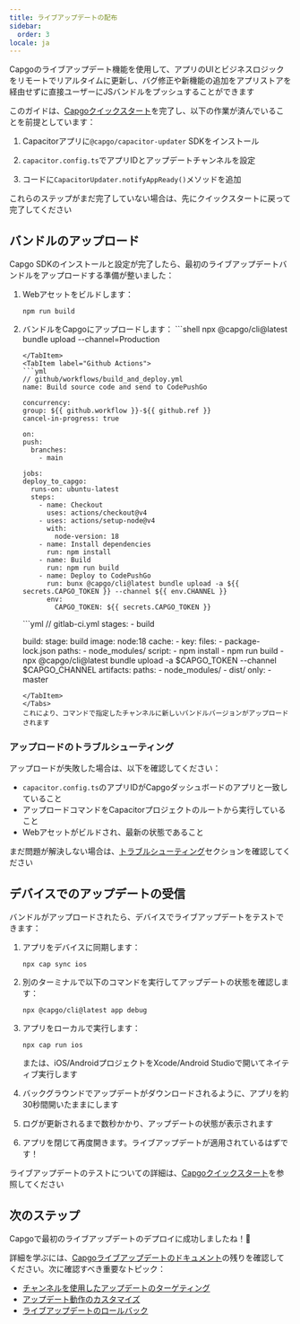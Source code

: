 ```yaml
---
title: ライブアップデートの配布
sidebar:
  order: 3
locale: ja
---
```



Capgoのライブアップデート機能を使用して、アプリのUIとビジネスロジックをリモートでリアルタイムに更新し、バグ修正や新機能の追加をアプリストアを経由せずに直接ユーザーにJSバンドルをプッシュすることができます

このガイドは、[Capgoクイックスタート](/docs/getting-started/quickstart)を完了し、以下の作業が済んでいることを前提としています：

<Steps>

1. Capacitorアプリに`@capgo/capacitor-updater` SDKをインストール

2. `capacitor.config.ts`でアプリIDとアップデートチャンネルを設定

3. コードに`CapacitorUpdater.notifyAppReady()`メソッドを追加

</Steps>

これらのステップがまだ完了していない場合は、先にクイックスタートに戻って完了してください

<LinkCard href="/docs/getting-started/add-an-app/" title="アプリを追加" description="Capgoアカウントにアプリを追加し、アプリにプラグインをインストールする" />

## バンドルのアップロード

Capgo SDKのインストールと設定が完了したら、最初のライブアップデートバンドルをアップロードする準備が整いました：

1. Webアセットをビルドします：
   ```shell
   npm run build
   ```

2. バンドルをCapgoにアップロードします：
    <Tabs>
      <TabItem label="Console">
        ```shell
      npx @capgo/cli@latest bundle upload --channel=Production
      ```
      </TabItem>
      <TabItem label="Github Actions">
      ```yml
      // github/workflows/build_and_deploy.yml
    name: Build source code and send to CodePushGo

    concurrency:
      group: ${{ github.workflow }}-${{ github.ref }}
      cancel-in-progress: true

    on:
      push:
        branches:
          - main

    jobs:
      deploy_to_capgo:
        runs-on: ubuntu-latest
        steps:
          - name: Checkout
            uses: actions/checkout@v4
          - uses: actions/setup-node@v4
            with:
              node-version: 18
          - name: Install dependencies
            run: npm install
          - name: Build
            run: npm run build
          - name: Deploy to CodePushGo
            run: bunx @capgo/cli@latest bundle upload -a ${{ secrets.CAPGO_TOKEN }} --channel ${{ env.CHANNEL }}
            env:
              CAPGO_TOKEN: ${{ secrets.CAPGO_TOKEN }}
      ```
      </TabItem>
      <TabItem label="Gitlab">
      ```yml
      // gitlab-ci.yml
      stages:
        - build

      build:
        stage: build
        image: node:18
        cache:
          - key:
              files:
                - package-lock.json
            paths:
              - node_modules/
        script:
          - npm install
          - npm run build
          - npx @capgo/cli@latest bundle upload -a $CAPGO_TOKEN --channel $CAPGO_CHANNEL
        artifacts:
          paths:
            - node_modules/
            - dist/
        only:
          - master
      ```
      </TabItem>
    </Tabs>
   これにより、コマンドで指定したチャンネルに新しいバンドルバージョンがアップロードされます

### アップロードのトラブルシューティング

アップロードが失敗した場合は、以下を確認してください：
- `capacitor.config.ts`のアプリIDがCapgoダッシュボードのアプリと一致していること
- アップロードコマンドをCapacitorプロジェクトのルートから実行していること
- Webアセットがビルドされ、最新の状態であること

まだ問題が解決しない場合は、[トラブルシューティング](/docs/getting-started/troubleshooting/)セクションを確認してください

## デバイスでのアップデートの受信

バンドルがアップロードされたら、デバイスでライブアップデートをテストできます：

1. アプリをデバイスに同期します：
   ```shell
   npx cap sync ios
   ```

2. 別のターミナルで以下のコマンドを実行してアップデートの状態を確認します：
   ```shell
   npx @capgo/cli@latest app debug
   ```

3. アプリをローカルで実行します：
   ```shell
   npx cap run ios
   ```
   または、iOS/AndroidプロジェクトをXcode/Android Studioで開いてネイティブ実行します

4. バックグラウンドでアップデートがダウンロードされるように、アプリを約30秒間開いたままにします

5. ログが更新されるまで数秒かかり、アップデートの状態が表示されます

6. アプリを閉じて再度開きます。ライブアップデートが適用されているはずです！

ライブアップデートのテストについての詳細は、[Capgoクイックスタート](/docs/getting-started/quickstart#receiving-a-live-update-on-a-device)を参照してください

## 次のステップ

Capgoで最初のライブアップデートのデプロイに成功しましたね！🎉

詳細を学ぶには、[Capgoライブアップデートのドキュメント](/docs/live-updates)の残りを確認してください。次に確認すべき重要なトピック：
- [チャンネルを使用したアップデートのターゲティング](/docs/live-updates/channels)
- [アップデート動作のカスタマイズ](/docs/live-updates/update-behavior)
- [ライブアップデートのロールバック](/docs/live-updates/rollbacks)
